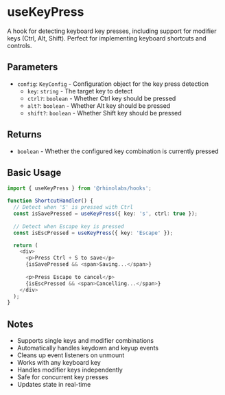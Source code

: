 # useKeyPress

A hook for detecting keyboard key presses, including support for modifier keys (Ctrl, Alt, Shift). Perfect for implementing keyboard shortcuts and controls.

## Parameters

- `config`: `KeyConfig` - Configuration object for the key press detection
  - `key`: `string` - The target key to detect
  - `ctrl?`: `boolean` - Whether Ctrl key should be pressed
  - `alt?`: `boolean` - Whether Alt key should be pressed
  - `shift?`: `boolean` - Whether Shift key should be pressed

## Returns

- `boolean` - Whether the configured key combination is currently pressed

## Basic Usage

```typescript
import { useKeyPress } from '@rhinolabs/hooks';

function ShortcutHandler() {
  // Detect when 'S' is pressed with Ctrl
  const isSavePressed = useKeyPress({ key: 's', ctrl: true });
  
  // Detect when Escape key is pressed
  const isEscPressed = useKeyPress({ key: 'Escape' });

  return (
    <div>
      <p>Press Ctrl + S to save</p>
      {isSavePressed && <span>Saving...</span>}
      
      <p>Press Escape to cancel</p>
      {isEscPressed && <span>Cancelling...</span>}
    </div>
  );
}
```

## Notes

- Supports single keys and modifier combinations
- Automatically handles keydown and keyup events
- Cleans up event listeners on unmount
- Works with any keyboard key
- Handles modifier keys independently
- Safe for concurrent key presses
- Updates state in real-time
